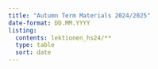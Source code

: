 ```yaml
---
title: "Autumn Term Materials 2024/2025"
date-format: DD.MM.YYYY
listing:
  contents: lektionen_hs24/**
  type: table
  sort: date
---
```


